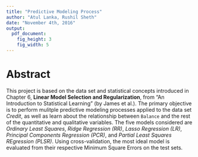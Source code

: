 ```yaml
---
title: "Predictive Modeling Process"
author: "Atul Lanka, Rushil Sheth"
date: "November 4th, 2016"
output: 
  pdf_document:
    fig_height: 3
    fig_width: 5
---
```


# Abstract

This project is based on the data set and statistical concepts introduced in Chapter 6, **Linear Model Selection and Regularization**, from "An Introduction to Statistical Learning" (by James et al.). The primary objective is to perform mulitple predictive modeling processes applied to the data set *Credit*, as well as learn about the relationship between `Balance` and the rest of the quantitative and qualitative variables. The five models considered are *Ordinary Least Squares*, *Ridge Regression (RR)*, *Lasso Regression (LR)*, *Principal Components Regression (PCR)*, and *Partial Least Squares REgression (PLSR)*. Using cross-validation, the most ideal model is evaluated from their respective Minimum Square Errors on the test sets.
